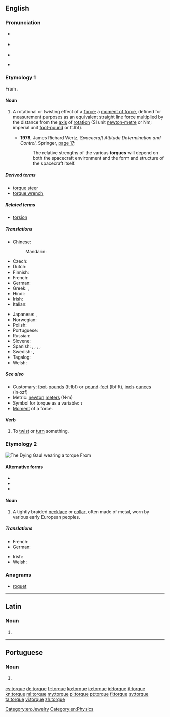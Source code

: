 ==English==
{{wikipedia}}

===Pronunciation===
* {{a|US}} {{IPA|/tɔɹk/|lang=en}}
*: {{audio|en-us-torque.ogg|Audio (US)|lang=en}}
* {{a|RP}} {{IPA|/tɔːk/|lang=en}}
* {{rhymes|ɔː(ɹ)k|lang=en}}
* {{homophones|torq|torc|talk|lang=en}} {{qualifier|'talk' in non-rhotic accents only}}

===Etymology 1===
From {{etyl|la|en}} {{term|torqueō|||to twist|lang=la}}.

====Noun====
{{en-noun}}

# {{context|physics|mechanics|lang=en}} A rotational or twisting effect of a [[force]]; a [[moment of force]], defined for measurement purposes as an equivalent straight line force multiplied by the distance from the [[axis]] of [[rotation]] (SI unit [[newton-metre]] or Nm; imperial unit [[foot-pound]] or ft.lbf).
#* '''1978''', James Richard Wertz, ''Spacecraft Attitude Determination and Control'', Springer, [http://books.google.de/books?id=GtzzpUN8VEoC&pg=PA17&dq=%22torques%22#v=onepage&q=%22torques%22&f=false page 17]:
#*: The relative strengths of the various '''torques''' will depend on both the spacecraft environment and the form and structure of the spacecraft itself.

=====Derived terms=====
* [[torque steer]]
* [[torque wrench]]

=====Related terms=====
* [[torsion]]

=====Translations=====
{{trans-top|a rotational or twisting force}}
* Chinese:
*: Mandarin: {{t+|cmn|力矩|tr=lìjǔ}}
* Czech: {{t|cs|točivý moment|m}}
* Dutch: {{t+|nl|koppel|n}}
* Finnish: {{t|fi|vääntömomentti}}
* French: {{t+|fr|couple|m}}
* German: {{t+|de|Drehmoment|n}}
* Greek: {{t+|el|στροφορμή|f|tr=stroformí}}, {{t|el|στρεπτική ροπή|f|tr=streptikí ropí}}
* Hindi: {{t|hi|बलाघूर्ण|sc=Deva}}
* Irish: {{t|ga|torc|m}}
* Italian: {{t+|it|coppia|f}}
{{trans-mid}}
* Japanese: {{t|ja|トルク|tr=toruku}}, {{t|ja|力矩|sc=Jpan}}
* Norwegian: {{t|no|dreiemoment|n}}
* Polish: {{t|pl|moment obrotowy}}
* Portuguese: {{t+|pt|torque|m}}
* Russian: {{t|ru|момент силы|m|tr=moment sily|sc=Cyrl}}
* Slovene: {{t|sl|vrtilni moment}}
* Spanish: {{t|es|par de torsión|m}}, {{t|es|par motor|m}}, {{t|es|momento de fuerza|m}}, {{t|es|par de fuerzas|m}}, {{t+|es|par|m}}
* Swedish: {{t+|sv|vridmoment}}, {{t+|sv|kraftmoment|n}}
* Tagalog: {{t|tl|habyog}}
* Welsh: {{t|cy|trorym}}
{{trans-bottom}}

=====See also=====
* Customary: [[foot]]-[[pound-force|pounds]] (ft·lbf) or [[pound-force|pound]]-[[feet]] (lbf·ft), [[inch]]-[[ounce-force|ounces]] (in·ozf)
* Metric: [[newton]] [[meter]]s (N·m)
* Symbol for torque as a variable: τ
* [[moment|Moment]] of a force.

====Verb====
{{en-verb|torqu}}

# To [[twist]] or [[turn]] something.

===Etymology 2===
[[File:Dying Gaul Musei Capitolini MC747.jpg|thumb|The ''Dying Gaul'' wearing a torque]]
From {{etyl|la|en}} {{term|torquis|lang=la}}
{{wikipedia|Torc}}

====Alternative forms====
* {{l|en|torc}}
* {{l|en|tork}}
* {{l|en|torq}}

====Noun====
{{en-noun}}

# A tightly braided [[necklace]] or [[collar]], often made of metal, worn by various early European peoples.

=====Translations=====
{{trans-top|a braided necklace or collar}}
* French: {{t+|fr|torque|m}}
* German: {{t+|de|Torques|m}}
{{trans-mid}}
* Irish: {{t|ga|torc|m}}
* Welsh: {{t|cy|torch|m}}
{{trans-bottom}}

===Anagrams===
* [[roquet#English|roquet]]

[[Category:en:Jewelry]]
[[Category:en:Physics]]

----

==Latin==

===Noun===
{{la-noun-form|torque}}

# {{inflection of|torquis||abl|s|lang=la}}

----

==Portuguese==

===Noun===
{{pt-noun|m}}

# {{label|pt|physics|mechanics}} {{l|en|torque}} {{gloss|a rotational or twisting force}}

[[cs:torque]]
[[de:torque]]
[[fr:torque]]
[[ko:torque]]
[[io:torque]]
[[id:torque]]
[[it:torque]]
[[kn:torque]]
[[ml:torque]]
[[my:torque]]
[[pl:torque]]
[[pt:torque]]
[[fi:torque]]
[[sv:torque]]
[[ta:torque]]
[[vi:torque]]
[[zh:torque]]